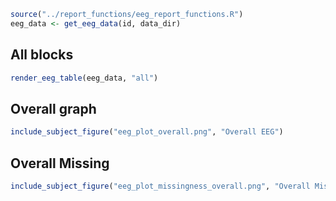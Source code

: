 ```r
source("../report_functions/eeg_report_functions.R")
eeg_data <- get_eeg_data(id, data_dir)
```

## All blocks
```r
render_eeg_table(eeg_data, "all")
```

<!--
## Unchecked
```r
render_eeg_table(eeg_data, "unchecked")
```
-->

## Overall graph
```r
include_subject_figure("eeg_plot_overall.png", "Overall EEG")
```

## Overall Missing
```r
include_subject_figure("eeg_plot_missingness_overall.png", "Overall Missing")
```